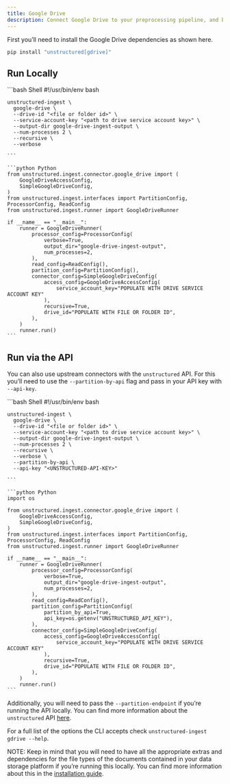 ```yaml
---
title: Google Drive 
description: Connect Google Drive to your preprocessing pipeline, and batch process all your documents using `unstructured-ingest` to store structured outputs locally on your filesystem.
---
```


First you’ll need to install the Google Drive dependencies as shown here.

```bash
pip install "unstructured[gdrive]"
```


## Run Locally

<CodeGroup>
    ```bash Shell
    #!/usr/bin/env bash
    
    unstructured-ingest \
      google-drive \
      --drive-id "<file or folder id>" \
      --service-account-key "<path to drive service account key>" \
      --output-dir google-drive-ingest-output \
      --num-processes 2 \
      --recursive \
      --verbose
    
    ```
    
    ```python Python 
    from unstructured.ingest.connector.google_drive import (
        GoogleDriveAccessConfig,
        SimpleGoogleDriveConfig,
    )
    from unstructured.ingest.interfaces import PartitionConfig, ProcessorConfig, ReadConfig
    from unstructured.ingest.runner import GoogleDriveRunner
    
    if __name__ == "__main__":
        runner = GoogleDriveRunner(
            processor_config=ProcessorConfig(
                verbose=True,
                output_dir="google-drive-ingest-output",
                num_processes=2,
            ),
            read_config=ReadConfig(),
            partition_config=PartitionConfig(),
            connector_config=SimpleGoogleDriveConfig(
                access_config=GoogleDriveAccessConfig(
                    service_account_key="POPULATE WITH DRIVE SERVICE ACCOUNT KEY"
                ),
                recursive=True,
                drive_id="POPULATE WITH FILE OR FOLDER ID",
            ),
        )
        runner.run()
    ```
</CodeGroup>



## Run via the API

You can also use upstream connectors with the `unstructured` API. For this you’ll need to use the `--partition-by-api` flag and pass in your API key with `--api-key`.

<CodeGroup>
    ```bash Shell
    #!/usr/bin/env bash
    
    unstructured-ingest \
      google-drive \
      --drive-id "<file or folder id>" \
      --service-account-key "<path to drive service account key>" \
      --output-dir google-drive-ingest-output \
      --num-processes 2 \
      --recursive \
      --verbose \
      --partition-by-api \
      --api-key "<UNSTRUCTURED-API-KEY>"
    
    ```
    
    ```python Python 
    import os
    
    from unstructured.ingest.connector.google_drive import (
        GoogleDriveAccessConfig,
        SimpleGoogleDriveConfig,
    )
    from unstructured.ingest.interfaces import PartitionConfig, ProcessorConfig, ReadConfig
    from unstructured.ingest.runner import GoogleDriveRunner
    
    if __name__ == "__main__":
        runner = GoogleDriveRunner(
            processor_config=ProcessorConfig(
                verbose=True,
                output_dir="google-drive-ingest-output",
                num_processes=2,
            ),
            read_config=ReadConfig(),
            partition_config=PartitionConfig(
                partition_by_api=True,
                api_key=os.getenv("UNSTRUCTURED_API_KEY"),
            ),
            connector_config=SimpleGoogleDriveConfig(
                access_config=GoogleDriveAccessConfig(
                    service_account_key="POPULATE WITH DRIVE SERVICE ACCOUNT KEY"
                ),
                recursive=True,
                drive_id="POPULATE WITH FILE OR FOLDER ID",
            ),
        )
        runner.run()
    ```
    
    
</CodeGroup>

Additionally, you will need to pass the `--partition-endpoint` if you’re running the API locally. You can find more information about the `unstructured` API [here](https://github.com/Unstructured-IO/unstructured-api).

For a full list of the options the CLI accepts check `unstructured-ingest gdrive --help`.

NOTE: Keep in mind that you will need to have all the appropriate extras and dependencies for the file types of the documents contained in your data storage platform if you’re running this locally. You can find more information about this in the [installation guide](/installation/overview).